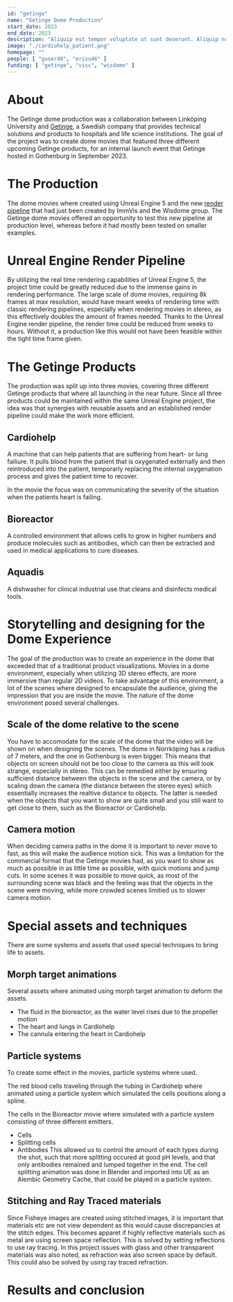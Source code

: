 ```yaml
---
id: "getinge"
name: "Getinge Dome Production"
start_date: 2023
end_date: 2023
description: "Aliquip est tempor voluptate ut sunt deserunt. Aliquip nostrud fugiat ipsum aliquip nulla exercitation ea qui laborum. Commodo cupidatat nostrud tempor veniam."
image: "./cardiohelp_patient.png"
homepage: ""
people: [ "guser40", "erisu46" ]
funding: [ "getinge", "visc", "wisdome" ]
---
```


# About
The Getinge dome production was a collaboration between Linköping University and
[Getinge](getinge.com), a Swedish company that provides technical solutions and
products to hospitals and life science institutions.
The goal of the project was to create dome movies that featured three different upcoming
Getinge products, for an internal launch event that Getinge hosted in Gothenburg in
September 2023.

# The Production
The dome movies where created using Unreal Engine 5 and the new [render pipeline](/projects/unreal_engine_fisheye_rendering) that
had just been created by ImmVis and the Wisdome group. The Getinge dome movies
offered an opportunity to test this new pipeline at production level, whereas before
it had mostly been tested on smaller examples.

# Unreal Engine Render Pipeline
By utilizing the real time rendering capabilities of Unreal Engine 5, the project time
could be greatly reduced due to the immense gains in rendering performance.
The large scale of dome movies, requiring 8k frames at max resolution, would have meant
weeks of rendering time with classic rendering pipelines, especially when rendering movies in
stereo, as this effectively doubles the amount of frames needed. Thanks to the
Unreal Engine render pipeline, the render time could be reduced from weeks to hours.
Without it, a production like this would not have been feasible within the tight time frame given.

# The Getinge Products
The production was split up into three movies, covering three different Getinge products
that where all launching in the near future.
Since all three products could be maintained within the same Unreal Engine project,
the idea was that synergies with reusable assets and an established render pipeline
could make the work more efficient.

## Cardiohelp
A machine that can help patients that are suffering from heart- or lung failiure. It pulls blood from the patient that is oxygenated externally and then reintroduced into the patient, temporarly replacing the internal oxygenation process and gives the patient time to recover.

In the movie the focus was on communicating the severity of the situation when the patients heart is failing.

## Bioreactor
A controlled environment that allows cells to grow in higher numbers and produce molecules such as antibodies, which can then be extracted and used in medical applications to cure diseases. 

## Aquadis
A dishwasher for clinical industrial use that cleans and disinfects medical tools.

# Storytelling and designing for the Dome Experience
The goal of the production was to create an experience in the dome that exceeded that of a traditional product visualizations. Movies in a dome environment, especially when utilizing
3D stereo effects, are more immersive than regular 2D videos. 
To take advantage of this environment, a lot of the scenes where designed to encapsulate the audience, giving the impression that you are inside the movie.
The nature of the dome environment posed several challenges.
## Scale of the dome relative to the scene
You have to accomodate for the scale of the dome that the video will be shown on when designing the scenes. The dome in Norrköping has a radius of 7 meters, and the one in Gothenburg is even bigger. 
This means that objects on screen should not be too close to the camera as this will look strange, especially in stereo. This can be remedied either by ensuring sufficient distance between the objects in the scene and the camera, or by scaling down the camera (the distance between the stereo eyes) which essentially increases the realtive distance to objects. The latter is needed when the objects that you want to show are quite small and you still want to get close to them, such as the Bioreactor or Cardiohelp.
## Camera motion
When deciding camera paths in the dome it is important to never move to fast, as this will make the audience motion sick. This was a limitation for the commercial format that the Getinge movies had, as you want to show as much as possible in as little time as possible, with quick motions and jump cuts. 
In some scenes it was possible to move quick, as most of the surrounding scene was black and the feeling was that the objects in the scene were moving, while more crowded scenes limitied us to slower camera motion. 

# Special assets and techniques
There are some systems and assets that used special techniques to bring life to assets. 

## Morph target animations
Several assets where animated using morph target animation to deform the assets.
- The fluid in the bioreactor, as the water level rises due to the propeller motion
- The heart and lungs in Cardiohelp
- The cannula entering the heart in Cardiohelp

## Particle systems
To create some effect in the movies, particle systems where used. 

The red blood cells traveling through the tubing in Cardiohelp where animated using a particle system which simulated the cells positions along a spline.

The cells in the Bioreactor movie where simulated with a particle system consisting of three different emitters.
- Cells 
- Splitting cells
- Antibodies 
This allowed us to control the amount of each types during the shot, such that more splitting occured at good pH levels, and that only antibodies remained and lumped together in the end.
The cell splitting animation was done in Blender and imported into UE as an Alembic Geometry Cache, that could be played in a particle system. 

## Stitching and Ray Traced materials
Since Fisheye images are created using stitched images, it is important that materials etc are not view dependent as this would cause discrepancies at the stitch edges. This becomes apparet if highly reflective materials such as metal are using screen space reflection. This is solved by setting reflections to use ray tracing. In this project  issues with glass and other transparent materials was also noted, as refraction was also screen space by default. This could also be solved by using ray traced refraction.

# Results and conclusion
